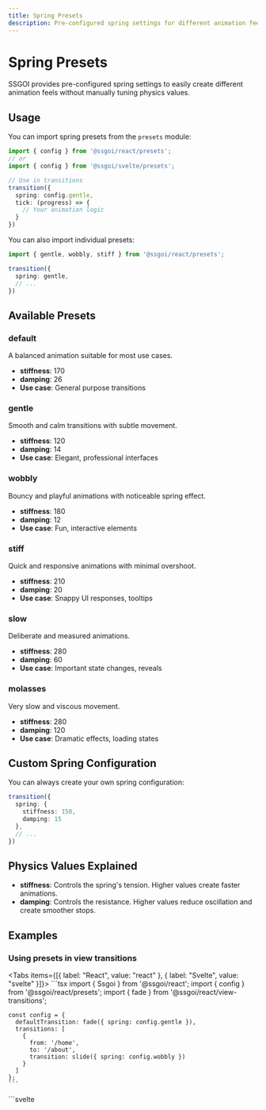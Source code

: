 ```yaml
---
title: Spring Presets
description: Pre-configured spring settings for different animation feels
---
```


# Spring Presets

SSGOI provides pre-configured spring settings to easily create different animation feels without manually tuning physics values.

## Usage

You can import spring presets from the `presets` module:

```typescript
import { config } from '@ssgoi/react/presets';
// or
import { config } from '@ssgoi/svelte/presets';

// Use in transitions
transition({
  spring: config.gentle,
  tick: (progress) => {
    // Your animation logic
  }
})
```

You can also import individual presets:

```typescript
import { gentle, wobbly, stiff } from '@ssgoi/react/presets';

transition({
  spring: gentle,
  // ...
})
```

## Available Presets

### default
A balanced animation suitable for most use cases.
- **stiffness**: 170
- **damping**: 26
- **Use case**: General purpose transitions

### gentle
Smooth and calm transitions with subtle movement.
- **stiffness**: 120
- **damping**: 14
- **Use case**: Elegant, professional interfaces

### wobbly
Bouncy and playful animations with noticeable spring effect.
- **stiffness**: 180
- **damping**: 12
- **Use case**: Fun, interactive elements

### stiff
Quick and responsive animations with minimal overshoot.
- **stiffness**: 210
- **damping**: 20
- **Use case**: Snappy UI responses, tooltips

### slow
Deliberate and measured animations.
- **stiffness**: 280
- **damping**: 60
- **Use case**: Important state changes, reveals

### molasses
Very slow and viscous movement.
- **stiffness**: 280
- **damping**: 120
- **Use case**: Dramatic effects, loading states

## Custom Spring Configuration

You can always create your own spring configuration:

```typescript
transition({
  spring: {
    stiffness: 150,
    damping: 15
  },
  // ...
})
```

## Physics Values Explained

- **stiffness**: Controls the spring's tension. Higher values create faster animations.
- **damping**: Controls the resistance. Higher values reduce oscillation and create smoother stops.

## Examples

### Using presets in view transitions

<Tabs items={[{ label: "React", value: "react" }, { label: "Svelte", value: "svelte" }]}>
  <TabPanel value="react">
    ```tsx
    import { Ssgoi } from '@ssgoi/react';
    import { config } from '@ssgoi/react/presets';
    import { fade } from '@ssgoi/react/view-transitions';

    const config = {
      defaultTransition: fade({ spring: config.gentle }),
      transitions: [
        {
          from: '/home',
          to: '/about',
          transition: slide({ spring: config.wobbly })
        }
      ]
    };
    ```
  </TabPanel>
  <TabPanel value="svelte">
    ```svelte
    <script>
      import { Ssgoi } from '@ssgoi/svelte';
      import { config } from '@ssgoi/svelte/presets';
      import { fade, slide } from '@ssgoi/svelte/view-transitions';

      const config = {
        defaultTransition: fade({ spring: config.gentle }),
        transitions: [
          {
            from: '/home',
            to: '/about',
            transition: slide({ spring: config.wobbly })
          }
        ]
      };
    </script>

    <Ssgoi {config}>
      <slot />
    </Ssgoi>
    ```
  </TabPanel>
</Tabs>

### Using presets in element transitions

<Tabs items={[{ label: "React", value: "react" }, { label: "Svelte", value: "svelte" }]}>
  <TabPanel value="react">
    ```tsx
    import { transition } from '@ssgoi/react';
    import { config } from '@ssgoi/react/presets';

    const fadeIn = transition({
      spring: config.slow,
      tick: (progress) => ({
        opacity: progress,
        transform: `translateY(${(1 - progress) * 20}px)`
      })
    });
    ```
  </TabPanel>
  <TabPanel value="svelte">
    ```svelte
    <script>
      import { transition } from '@ssgoi/svelte';
      import { config } from '@ssgoi/svelte/presets';

      const fadeIn = {
        spring: config.slow,
        tick: (progress) => ({
          opacity: progress,
          transform: `translateY(${(1 - progress) * 20}px)`
        })
      };
    </script>

    <div use:transition={{ key: 'fade-in', ...fadeIn }}>
      Content
    </div>
    ```
  </TabPanel>
</Tabs>
